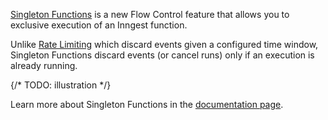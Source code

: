 
[Singleton Functions](/docs/guides/singleton) is a new Flow Control feature that allows you to exclusive execution of an Inngest function.

Unlike [Rate Limiting](/docs/guides/rate-limiting) which discard events given a configured time window, Singleton Functions discard events (or cancel runs) only if an execution is already running.

{/* TODO: illustration */}

Learn more about Singleton Functions in the [documentation page](/docs/guides/singleton).